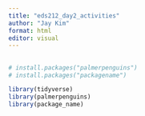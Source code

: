 ```yaml
---
title: "eds212_day2_activities"
author: "Jay Kim"
format: html
editor: visual
---
```


## 

```r
# install.packages("palmerpenguins")
# install.packages("packagename")

library(tidyverse)
library(palmerpenguins)
library(package_name)



```
